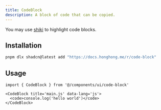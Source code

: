 ```yaml
---
title: CodeBlock
description: A block of code that can be copied.
---
```


<ComponentPreview name='code-block/code-block' />

<Callout title='Note'>You may use [shiki](https://shiki.style/) to highlight code blocks.</Callout>

## Installation

```bash
pnpm dlx shadcn@latest add "https://docs.honghong.me/r/code-block"
```

## Usage

```tsx
import { CodeBlock } from '@/components/ui/code-block'
```

```tsx
<CodeBlock title='main.js' data-lang='js'>
  <code>console.log('hello world')</code>
</CodeBlock>
```
